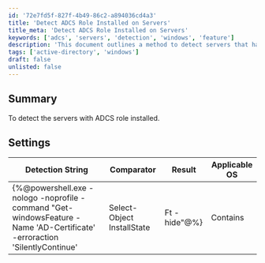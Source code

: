 ```yaml
---
id: '72e7fd5f-827f-4b49-86c2-a894036cd4a3'
title: 'Detect ADCS Role Installed on Servers'
title_meta: 'Detect ADCS Role Installed on Servers'
keywords: ['adcs', 'servers', 'detection', 'windows', 'feature']
description: 'This document outlines a method to detect servers that have the Active Directory Certificate Services (ADCS) role installed. It provides a PowerShell command to check the installation state of the AD-Certificate feature on Windows servers.'
tags: ['active-directory', 'windows']
draft: false
unlisted: false
---
```


## Summary

To detect the servers with ADCS role installed.

## Settings

| Detection String                                                                                                                                          | Comparator | Result   | Applicable OS |
|----------------------------------------------------------------------------------------------------------------------------------------------------------|------------|----------|---------------|
| \{%@powershell.exe -nologo -noprofile -command "Get-windowsFeature -Name 'AD-Certificate' -erroraction 'SilentlyContinue' | Select-Object InstallState | Ft -hide"@%} | Contains   | Installed | Windows       |










